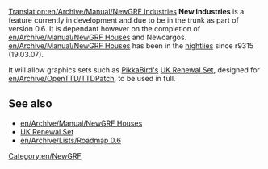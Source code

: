 [[Translation:en/Archive/Manual/NewGRF Industries]]
'''New industries''' is a feature currently in development and due to be in the trunk as part of version 0.6. It is dependant however on the completion of [[en/Archive/Manual/NewGRF Houses]] and Newcargos. [[en/Archive/Manual/NewGRF Houses]] has been in the [[en/Archive/Community/Nightly build|nightlies]] since r9315 (19.03.07).

It will allow graphics sets such as [[en/Archive/Community/Users/PikkaBird|PikkaBird's]] [[en/Community/NewGRF/UK Renewal Set|UK Renewal Set]], designed for [[en/Archive/OpenTTD/TTDPatch]], to be used in full.

==See also==
*[[en/Archive/Manual/NewGRF Houses]]
*[[en/Community/NewGRF/UK Renewal Set|UK Renewal Set]]
*[[en/Archive/Lists/Roadmap 0.6]]

[[Category:en/NewGRF]]